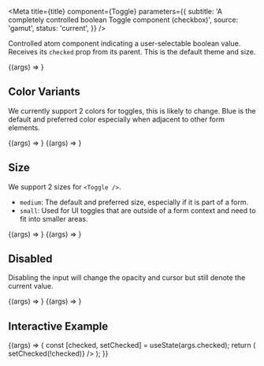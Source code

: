 

<Meta
  title={title}
  component={Toggle}
  parameters={{
    subtitle: 'A completely controlled boolean Toggle component (checkbox)',
    source: 'gamut',
    status: 'current',
  }}
/>

Controlled atom component indicating a user-selectable boolean value.
Receives its `checked` prop from its parent. This is the default theme and size.

<Canvas>
  <Story name="Toggle">{(args) => <Toggle {...args} />}</Story>
</Canvas>

<PropsTable story="Toggle" />

## Color Variants

We currently support 2 colors for toggles, this is likely to change. Blue is the default and preferred color especially when adjacent to other form elements.

<Canvas>
  <Story name="blue" args={{ checked: true, variant: 'blue' }}>
    {(args) => <Toggle {...args} />}
  </Story>
  <Story name="hyper" args={{ checked: true, variant: 'hyper' }}>
    {(args) => <Toggle {...args} />}
  </Story>
</Canvas>

## Size

We support 2 sizes for `<Toggle />`.

- `medium`: The default and preferred size, especially if it is part of a form.
- `small`: Used for UI toggles that are outside of a form context and need to fit into smaller areas.

<Canvas>
  <Story name="medium" args={{ size: 'medium' }}>
    {(args) => <Toggle {...args} />}
  </Story>
  <Story name="small" args={{ size: 'small' }}>
    {(args) => <Toggle {...args} />}
  </Story>
</Canvas>

## Disabled

Disabling the input will change the opacity and cursor but still denote the current value.

<Canvas>
  <Story name="disabled" args={{ checked: false, disabled: true }}>
    {(args) => <Toggle {...args} />}
  </Story>
  <Story name="disabled-checked" args={{ checked: true, disabled: true }}>
    {(args) => <Toggle {...args} />}
  </Story>
</Canvas>

## Interactive Example

<Canvas>
  <Story name="interactive" args={{ label: 'interactive' }}>
    {(args) => {
      const [checked, setChecked] = useState(args.checked);
      return (
        <Toggle
          {...args}
          checked={checked}
          onChange={() => setChecked(!checked)}
        />
      );
    }}
  </Story>
</Canvas>
